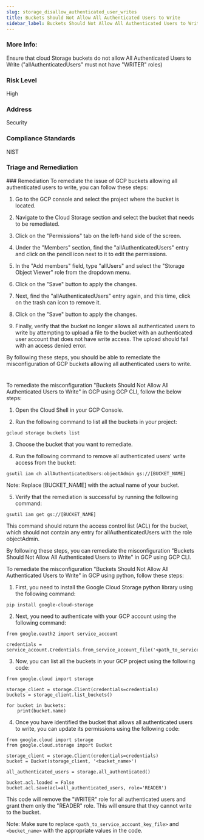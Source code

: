 ```yaml
---
slug: storage_disallow_authenticated_user_writes
title: Buckets Should Not Allow All Authenticated Users to Write
sidebar_label: Buckets Should Not Allow All Authenticated Users to Write
---
```


### More Info:

Ensure that cloud Storage buckets do not allow All Authenticated Users to Write ("allAuthenticatedUsers" must not have "WRITER" roles)

### Risk Level

High

### Address

Security

### Compliance Standards

NIST

### Triage and Remediation
<Tabs>
<Tab title='Remediation'>
### Remediation

<AccordionGroup>
<Accordion title='Using Console' defaultOpen='true'>
To remediate the issue of GCP buckets allowing all authenticated users to write, you can follow these steps:

1. Go to the GCP console and select the project where the bucket is located.

2. Navigate to the Cloud Storage section and select the bucket that needs to be remediated.

3. Click on the "Permissions" tab on the left-hand side of the screen.

4. Under the "Members" section, find the "allAuthenticatedUsers" entry and click on the pencil icon next to it to edit the permissions.

5. In the "Add members" field, type "allUsers" and select the "Storage Object Viewer" role from the dropdown menu.

6. Click on the "Save" button to apply the changes.

7. Next, find the "allAuthenticatedUsers" entry again, and this time, click on the trash can icon to remove it.

8. Click on the "Save" button to apply the changes.

9. Finally, verify that the bucket no longer allows all authenticated users to write by attempting to upload a file to the bucket with an authenticated user account that does not have write access. The upload should fail with an access denied error.

By following these steps, you should be able to remediate the misconfiguration of GCP buckets allowing all authenticated users to write.

#
</Accordion>

<Accordion title='Using CLI'>
To remediate the misconfiguration "Buckets Should Not Allow All Authenticated Users to Write" in GCP using GCP CLI, follow the below steps:

1. Open the Cloud Shell in your GCP Console.

2. Run the following command to list all the buckets in your project:

```gcloud storage buckets list```

3. Choose the bucket that you want to remediate.

4. Run the following command to remove all authenticated users' write access from the bucket:

```gsutil iam ch allAuthenticatedUsers:objectAdmin gs://[BUCKET_NAME]```

Note: Replace [BUCKET_NAME] with the actual name of your bucket.

5. Verify that the remediation is successful by running the following command:

```gsutil iam get gs://[BUCKET_NAME]```

This command should return the access control list (ACL) for the bucket, which should not contain any entry for allAuthenticatedUsers with the role objectAdmin.

By following these steps, you can remediate the misconfiguration "Buckets Should Not Allow All Authenticated Users to Write" in GCP using GCP CLI.
</Accordion>

<Accordion title='Using Python'>
To remediate the misconfiguration "Buckets Should Not Allow All Authenticated Users to Write" in GCP using python, follow these steps:

1. First, you need to install the Google Cloud Storage python library using the following command:

```
pip install google-cloud-storage
```

2. Next, you need to authenticate with your GCP account using the following command:

```
from google.oauth2 import service_account

credentials = service_account.Credentials.from_service_account_file('<path_to_service_account_key_file>')
```

3. Now, you can list all the buckets in your GCP project using the following code:

```
from google.cloud import storage

storage_client = storage.Client(credentials=credentials)
buckets = storage_client.list_buckets()

for bucket in buckets:
    print(bucket.name)
```

4. Once you have identified the bucket that allows all authenticated users to write, you can update its permissions using the following code:

```
from google.cloud import storage
from google.cloud.storage import Bucket

storage_client = storage.Client(credentials=credentials)
bucket = Bucket(storage_client, '<bucket_name>')

all_authenticated_users = storage.all_authenticated()

bucket.acl.loaded = False
bucket.acl.save(acl=all_authenticated_users, role='READER')
```

This code will remove the "WRITER" role for all authenticated users and grant them only the "READER" role. This will ensure that they cannot write to the bucket. 

Note: Make sure to replace `<path_to_service_account_key_file>` and `<bucket_name>` with the appropriate values in the code.
</Accordion>

</AccordionGroup>
</Tab>
</Tabs>

